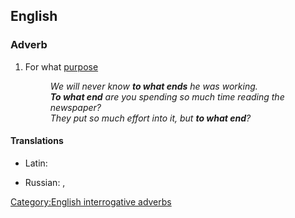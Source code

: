==English==

===Adverb===
{{en-adv|-|head=[[to]] [[what]] [[end]]}}

# For what [[purpose]]
#: ''We will never know '''to what ends''' he was working.''
#: '''''To what end''' are you spending so much time reading the newspaper?''
#: ''They put so much effort into it, but '''to what end'''?''

====Translations====
{{trans-top|for what purpose}}
* Latin: {{t|la|quorsum}}
{{trans-mid}}
* Russian: {{t|ru|к чему́|sc=Cyrl}}, {{t+|ru|заче́м|sc=Cyrl}}
{{trans-bottom}}

[[Category:English interrogative adverbs]]
